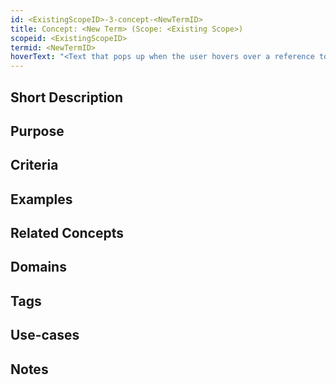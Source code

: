 ```yaml
---
id: <ExistingScopeID>-3-concept-<NewTermID>
title: Concept: <New Term> (Scope: <Existing Scope>)
scopeid: <ExistingScopeID>
termid: <NewTermID>
hoverText: "<Text that pops up when the user hovers over a reference to this concept>"
---
```

<!--A concept tries to capture the idea behind a classification of entities, allowing us to reason about everything in the class as if it were one thing. This file specifies the idea(s) that, within the scope of `<ExistingScopeID>` will be referred to using <New Term>.
Please fill in the placeholders in this file as follows:
- `<ExistingScopeID>`: machine readable text that identifies the scope in which this term is defined;
- `<Existing Scope>`: human readable text that identifies the scope in which this term is defined;
- `<NewTermID>`: machine readable text that identifies this term within <ExistingScopeID>;
- `<New Term>`: human readable text that identifies this term within <Existing Scope>;
-->

## Short Description
<!--REQUIRED--in 1-3 sentences that describe the concept to a layperson with reasonable accuracy.-->

## Purpose
<!--Describe why the concept is needed. What purposes does it serve? What can you do with it that you cannot do (as well) without it? What objectives does it help realize? Why is this concept relevant within its scope of definition?-->

## Criteria
<!--REQUIRED--How is this concept different from related ideas? What are essential characteristics that must be true? This is where you specify the [intensional definition](https://en.wikipedia.org/wiki/Extensional_and_intensional_definitions) of the concept, i.e. the necessary and sufficient conditions for when the term should be used. This makes that the concept becomes crystal clear. In the case of nouns, this is equivalent to specifying the properties that an object needs to have in order to be counted as a referent of the term.-->

## Examples
<!--Provide a few sentences in which you give examples that obviously qualify as instances of `<New Term>`, and that do NOT obviously qualify. Also, provide examples that are not (so) obvious, but help users to better understand its intension.-->

## Related Concepts
<!--Link to any concepts that are similar but distinct, with a note about the relationship.-->

## Domains
<!--In which general knowledge ecosystems or mental model families does this concept play a role?-->

## Tags
<!--Add hash tags here that allow us to group concepts in useful ways.-->

## Use-cases
<!--This (optional) section specifies an (optional) introductory paragraph, and a level-3 (i.e. `###`) subsection for every use case it describes. Every such use-case SHOULD
- describe the situation/context of the use-case;
- show how to apply `<New Term>` to/in that situation;
- shows the relevance of having `<New Term>` for the use-case as opposed to not having it.-->

## Notes
<!--This (optional) section is the place to put anything for which there is no other good place to put it.-->

<!--
---
## Footnotes

[//]: # This (optional) section contains any footnotes that may have been specified in the text above.

[^1]: the text for footnote [^1] goes here.

-->